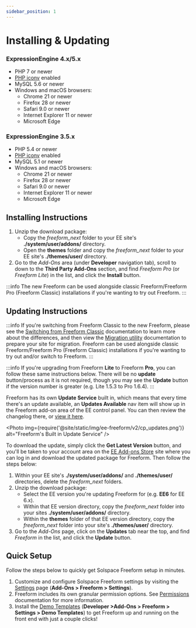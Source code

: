 ```yaml
---
sidebar_position: 1
---
```



# Installing & Updating

### ExpressionEngine 4.x/5.x

- PHP 7 or newer
- [PHP iconv](http://php.net/manual/en/book.iconv.php) enabled
- MySQL 5.6 or newer
- Windows and macOS browsers:
  - Chrome 21 or newer
  - Firefox 28 or newer
  - Safari 9.0 or newer
  - Internet Explorer 11 or newer
  - Microsoft Edge

### ExpressionEngine 3.5.x

- PHP 5.4 or newer
- [PHP iconv](http://php.net/manual/en/book.iconv.php) enabled
- MySQL 5.1 or newer
- Windows and macOS browsers:
  - Chrome 21 or newer
  - Firefox 28 or newer
  - Safari 9.0 or newer
  - Internet Explorer 11 or newer
  - Microsoft Edge

## Installing Instructions

1. Unzip the download package:
   - Copy the _freeform_next_ folder to your EE site's **./system/user/addons/** directory.
   - Open the **themes** folder and copy the _freeform_next_ folder to your EE site's **./themes/user/** directory.
2. Go to the _Add-Ons_ area (under **Developer** navigation tab), scroll to down to the **Third Party Add-Ons** section, and find _Freeform Pro_ (or _Freeform Lite_) in the list, and click the **Install** button.

:::info
The new Freeform can be used alongside classic Freeform/Freeform Pro (Freeform Classic) installations if you're wanting to try out Freeform.
:::

## Updating Instructions

:::info
If you're switching from Freeform Classic to the new Freeform, please see the [Switching from Freeform Classic](./switching-from-classic.mdx) documentation to learn more about the differences, and then view the [Migration utility](./switching-from-classic.mdx) documentation to prepare your site for migration. Freeform can be used alongside classic Freeform/Freeform Pro (Freeform Classic) installations if you're wanting to try out and/or switch to Freeform.
:::

:::info
If you're upgrading from Freeform **Lite** to Freeform **Pro**, you can follow these same instructions below. There will be no **update** button/process as it is not required, though you may see the **Update** button if the version number is greater (e.g. Lite 1.5.3 to Pro 1.6.4).
:::

Freeform has its own **Update Service** built in, which means that every time there's an update available, an **Updates Available** nav item will show up in the Freeform add-on area of the EE control panel. You can then review the changelog there, or [view it here](./changelog.mdx).

<Photo
  img={require('@site/static/img/ee-freeform/v2/cp_updates.png')}
  alt="Freeform's Built in Update Service"
/>

To download the update, simply click the **Get Latest Version** button, and you'll be taken to your account area on the [EE Add-ons Store](https://expressionengine.com/add-ons/freeform) site where you can log in and download the updated package for Freeform. Then follow the steps below:

1. Within your EE site's **./system/user/addons/** and **./themes/user/** directories, delete the _freeform_next_ folders.
2. Unzip the download package:
   - Select the EE version you're updating Freeform for (e.g. **EE6** for EE 6.x).
   - Within that EE version directory, copy the _freeform_next_ folder into your sites **./system/user/addons/** directory.
   - Within the **themes** folder of that EE version directory, copy the _freeform_next_ folder into your site's **./themes/user/** directory.
3. Go to the _Add-Ons_ page, click on the **Updates** tab near the top, and find _Freeform_ in the list, and click the **Update** button.

## Quick Setup

Follow the steps below to quickly get Solspace Freeform setup in minutes.

1. Customize and configure Solspace Freeform settings by visiting the [Settings](../configuration/settings.mdx) page (**Add-Ons > Freeform > Settings**).
2. Freeform includes its own granular permission options. See [Permissions](../configuration/settings.mdx#permissions) documentation for more information.
3. Install the [Demo Templates](../configuration/demo-templates.mdx) (**Developer >Add-Ons > Freeform > Settings > Demo Templates**) to get Freeform up and running on the front end with just a couple clicks!
